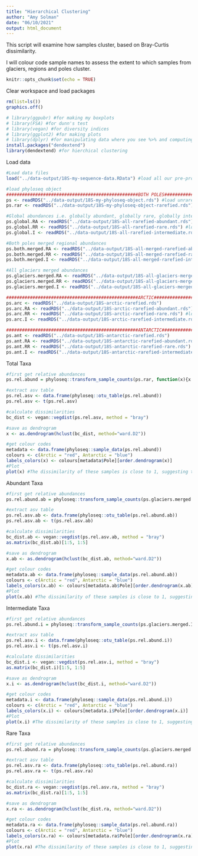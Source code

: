 ```yaml
---
title: "Hierarchical Clustering"
author: "Amy Solman"
date: "06/10/2021"
output: html_document
---
```

This script will examine how samples cluster, based on Bray-Curtis dissimilarity.

I will colour code sample names to assess the extent to which samples from glaciers, regions and poles cluster.
```r
knitr::opts_chunk$set(echo = TRUE)
```

Clear workspace and load packages
```r
rm(list=ls())
graphics.off()

# library(ggpubr) #for making my boxplots
# library(FSA) #for dunn's test
# library(vegan) #for diversity indices
# library(ggplot2) #for making plots
# library(dplyr) #for manipulating data where you see %>% and computing summary stats
install.packages("dendextend")
library(dendextend) #for hierchical clustering

```

Load data 
```r
#Load data files
load("../data-output/18S-my-sequence-data.RData") #load all our pre-processed data files

#load phyloseq object
##################################################BOTH POLES#################################################
ps <- readRDS("../data-output/18S-my-phyloseq-object.rds") #load unrarefied phyloseq object
ps.rar <- readRDS("../data-output/18S-my-phyloseq-object-rarefied.rds") #load rarefied phyloseq objectcol

#Global abundances i.e. globally abundant, globally rare, globally intermediate
ps.global.RA <- readRDS("../data-output/18S-all-rarefied-abundant.rds") #load rarefied globally abundant phyloseq object
ps.global.RR <- readRDS("../data-output/18S-all-rarefied-rare.rds") #load rarefied globally rare phyloseq object
ps.global.I <- readRDS("../data-output/18S-all-rarefied-intermediate.rds") #load rarefied globally abundant phyloseq object

#Both poles merged regional abundances
ps.both.merged.RA <- readRDS("../data-output/18S-all-merged-rarefied-abundant.rds") #merged poles abundant phyloseq object
ps.both.merged.RR <- readRDS("../data-output/18S-all-merged-rarefied-rare.rds") #merged poles rare phyloseq object
ps.both.merged.I <- readRDS("../data-output/18S-all-merged-rarefied-intermediate.rds") #merged poles intermediate phyloseq object

#All glaciers merged abundances
ps.glaciers.merged.RA <- readRDS("../data-output/18S-all-glaciers-merged-rarefied-abundant.rds") #merged glaciers abundant phyloseq object
ps.glaciers.merged.RR <- readRDS("../data-output/18S-all-glaciers-merged-rarefied-rare.rds") #merged glaciers rare phyloseq object
ps.glaciers.merged.I <- readRDS("../data-output/18S-all-glaciers-merged-rarefied-intermediate.rds") #merged glaciers intermediate phyloseq object

##################################################ARCTIC#################################################
ps.arc <- readRDS("../data-output/18S-arctic-rarefied.rds")
ps.arc.RA <- readRDS("../data-output/18S-arctic-rarefied-abundant.rds") #load rarefied arctic abundant phyloseq object
ps.arc.RR <- readRDS("../data-output/18S-arctic-rarefied-rare.rds") #load rarefied arctic rare phyloseq object
ps.arc.I <- readRDS("../data-output/18S-arctic-rarefied-intermediate.rds") #load rarefied arctic intermediate phyloseq object

##################################################ANTARCTIC#################################################
ps.ant <- readRDS("../data-output/18S-antarctic-rarefied.rds")
ps.ant.RA <- readRDS("../data-output/18S-antarctic-rarefied-abundant.rds") #load rarefied antarctic abundant phyloseq object
ps.ant.RR <- readRDS("../data-output/18S-antarctic-rarefied-rare.rds") #load rarefied antarctic rare phyloseq object
ps.ant.I <- readRDS("../data-output/18S-antarctic-rarefied-intermediate.rds") #load rarefied antarctic intermediate phyloseq object
```

Total Taxa
```r
#first get relative abundances
ps.rel.abund = phyloseq::transform_sample_counts(ps.rar, function(x){x / sum(x)})

#extract asv table
ps.rel.asv <- data.frame(phyloseq::otu_table(ps.rel.abund))
ps.rel.asv <- t(ps.rel.asv)

#calculate dissimilarities
bc_dist <- vegan::vegdist(ps.rel.asv, method = "bray")

#save as dendrogram
x <- as.dendrogram(hclust(bc_dist, method="ward.D2"))

#get colour codes
metadata <- data.frame(phyloseq::sample_data(ps.rel.abund))
colours <- c(Arctic = "red", Antarctic = "blue")
labels_colors(x) <- colours[metadata$Pole][order.dendrogram(x)]
#Plot
plot(x) #The dissimilarity of these samples is close to 1, suggesting their community compositions are all significantly dissimilar. There is clustering according to pole, so these communities are more similar.
```

Abundant Taxa
```r
#first get relative abundances
ps.rel.abund.ab = phyloseq::transform_sample_counts(ps.glaciers.merged.RA, function(x){x / sum(x)})

#extract asv table
ps.rel.asv.ab <- data.frame(phyloseq::otu_table(ps.rel.abund.ab))
ps.rel.asv.ab <- t(ps.rel.asv.ab)

#calculate dissimilarities
bc_dist.ab <- vegan::vegdist(ps.rel.asv.ab, method = "bray")
as.matrix(bc_dist.ab)[1:5, 1:5]

#save as dendrogram
x.ab <- as.dendrogram(hclust(bc_dist.ab, method="ward.D2"))

#get colour codes
metadata.ab <- data.frame(phyloseq::sample_data(ps.rel.abund.ab))
colours <- c(Arctic = "red", Antarctic = "blue")
labels_colors(x.ab) <- colours[metadata.ab$Pole][order.dendrogram(x.ab)]
#Plot
plot(x.ab) #The dissimilarity of these samples is close to 1, suggesting their community compositions are all significantly dissimilar. There is clustering according to pole, so these communities are more similar.
```

Intermediate Taxa
```r
#first get relative abundances
ps.rel.abund.i = phyloseq::transform_sample_counts(ps.glaciers.merged.I, function(x){x / sum(x)})

#extract asv table
ps.rel.asv.i <- data.frame(phyloseq::otu_table(ps.rel.abund.i))
ps.rel.asv.i <- t(ps.rel.asv.i)

#calculate dissimilarities
bc_dist.i <- vegan::vegdist(ps.rel.asv.i, method = "bray")
as.matrix(bc_dist.i)[1:5, 1:5]

#save as dendrogram
x.i <- as.dendrogram(hclust(bc_dist.i, method="ward.D2"))

#get colour codes
metadata.i <- data.frame(phyloseq::sample_data(ps.rel.abund.i))
colours <- c(Arctic = "red", Antarctic = "blue")
labels_colors(x.i) <- colours[metadata.i$Pole][order.dendrogram(x.i)]
#Plot
plot(x.i) #The dissimilarity of these samples is close to 1, suggesting their community compositions are all significantly dissimilar. There is clustering according to pole, so these communities are more similar.
```

Rare Taxa
```r
#first get relative abundances
ps.rel.abund.ra = phyloseq::transform_sample_counts(ps.glaciers.merged.RR, function(x){x / sum(x)})

#extract asv table
ps.rel.asv.ra <- data.frame(phyloseq::otu_table(ps.rel.abund.ra))
ps.rel.asv.ra <- t(ps.rel.asv.ra)

#calculate dissimilarities
bc_dist.ra <- vegan::vegdist(ps.rel.asv.ra, method = "bray")
as.matrix(bc_dist.ra)[1:5, 1:5]

#save as dendrogram
x.ra <- as.dendrogram(hclust(bc_dist.ra, method="ward.D2"))

#get colour codes
metadata.ra <- data.frame(phyloseq::sample_data(ps.rel.abund.ra))
colours <- c(Arctic = "red", Antarctic = "blue")
labels_colors(x.ra) <- colours[metadata.ra$Pole][order.dendrogram(x.ra)]
#Plot
plot(x.ra) #The dissimilarity of these samples is close to 1, suggesting their community compositions are all significantly dissimilar. There is clustering according to pole, so these communities are more similar.
```